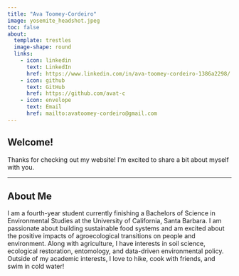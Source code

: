 ```yaml
---
title: "Ava Toomey-Cordeiro"
image: yosemite_headshot.jpeg
toc: false
about: 
  template: trestles
  image-shape: round
  links:
    - icon: linkedin
      text: LinkedIn
      href: https://www.linkedin.com/in/ava-toomey-cordeiro-1386a2298/
    - icon: github
      text: GitHub
      href: https://github.com/avat-c
    - icon: envelope
      text: Email
      href: mailto:avatoomey-cordeiro@gmail.com
---
```


## Welcome!

Thanks for checking out my website! I'm excited to share a bit about myself with you.

------------------------------------------------------------------------

## About Me 

I am a fourth-year student currently finishing a Bachelors of Science in Environmental Studies at the University of California, Santa Barbara. I am passionate about building sustainable food systems and am excited about the positive impacts of agroecological transitions on people and environment. Along with agriculture, I have interests in soil science, ecological restoration, entomology, and data-driven environmental policy. Outside of my academic interests, I love to hike, cook with friends, and swim in cold water!
